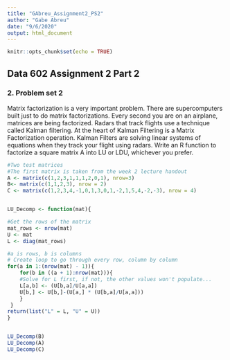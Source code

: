 ```yaml
---
title: "GAbreu_Assignment2_PS2"
author: "Gabe Abreu"
date: "9/6/2020"
output: html_document
---
```


```r
knitr::opts_chunk$set(echo = TRUE)
```

## Data 602 Assignment 2 Part 2

### 2. Problem set 2

Matrix factorization is a very important problem. There are supercomputers built just
to do matrix factorizations. Every second you are on an airplane, matrices are being
factorized. Radars that track flights use a technique called Kalman filtering. At the heart
of Kalman Filtering is a Matrix Factorization operation. Kalman Filters are solving linear
systems of equations when they track your flight using radars.
Write an R function to factorize a square matrix A into LU or LDU, whichever you
prefer.


```r
#Two test matrices
#The first matrix is taken from the week 2 lecture handout
A <- matrix(c(1,2,3,1,1,1,2,0,1), nrow=3)
B<- matrix(c(1,1,2,3), nrow = 2)
C <- matrix(c(1,2,3,4,-1,0,1,3,0,1,-2,1,5,4,-2,-3), nrow = 4)


LU_Decomp <- function(mat){

#Get the rows of the matrix 
mat_rows <- nrow(mat)
U <- mat
L <- diag(mat_rows)

#a is rows, b is columns
# Create loop to go through every row, column by column
for(a in 1:(nrow(mat) - 1)){
    for(b in ((a + 1):nrow(mat))){
    #Solve for L first, if not, the other values won't populate...
    L[a,b] <- (U[b,a]/U[a,a])
    U[b,] <- U[b,]-(U[a,] * (U[b,a]/U[a,a]))
    }
 }    
return(list("L" = L, "U" = U))
}


LU_Decomp(B)
LU_Decomp(A)
LU_Decomp(C)

```


